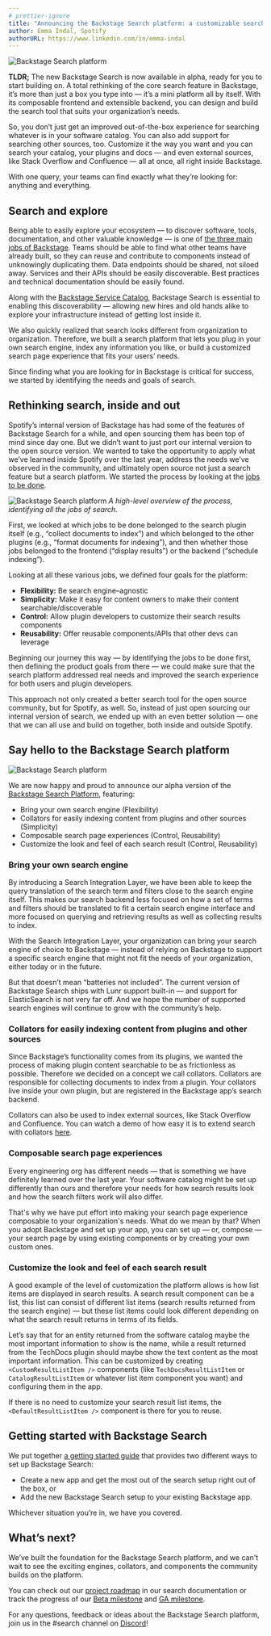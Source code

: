 ```yaml
---
# prettier-ignore
title: "Announcing the Backstage Search platform: a customizable search tool built just for you"
author: Emma Indal, Spotify
authorURL: https://www.linkedin.com/in/emma-indal
---
```


![Backstage Search platform](assets/21-06-24/backstage-search-platform.png)

**TLDR;** The new Backstage Search is now available in alpha, ready for you to start building on. A total rethinking of the core search feature in Backstage, it’s more than just a box you type into — it’s a mini platform all by itself. With its composable frontend and extensible backend, you can design and build the search tool that suits your organization’s needs.

So, you don’t just get an improved out-of-the-box experience for searching whatever is in your software catalog. You can also add support for searching other sources, too. Customize it the way you want and you can search your catalog, your plugins and docs — and even external sources, like Stack Overflow and Confluence — all at once, all right inside Backstage.

With one query, your teams can find exactly what they’re looking for: anything and everything.

<!-- truncate -->

## Search and explore

Being able to easily explore your ecosystem — to discover software, tools, documentation, and other valuable knowledge — is one of [the three main jobs of Backstage](https://backstage.io/blog/2021/05/20/adopting-backstage#three-jobs-create-manage-explore). Teams should be able to find what other teams have already built, so they can reuse and contribute to components instead of unknowingly duplicating them. Data endpoints should be shared, not siloed away. Services and their APIs should be easily discoverable. Best practices and technical documentation should be easily found.

Along with the [Backstage Service Catalog](https://backstage.io/blog/2020/06/22/backstage-service-catalog-alpha), Backstage Search is essential to enabling this discoverability — allowing new hires and old hands alike to explore your infrastructure instead of getting lost inside it.

We also quickly realized that search looks different from organization to organization. Therefore, we built a search platform that lets you plug in your own search engine, index any information you like, or build a customized search page experience that fits your users’ needs.

Since finding what you are looking for in Backstage is critical for success, we started by identifying the needs and goals of search.

## Rethinking search, inside and out

Spotify’s internal version of Backstage has had some of the features of Backstage Search for a while, and open sourcing them has been top of mind since day one. But we didn’t want to just port our internal version to the open source version. We wanted to take the opportunity to apply what we’ve learned inside Spotify over the last year, address the needs we’ve observed in the community, and ultimately open source not just a search feature but a search platform. We started the process by looking at the [jobs to be done](https://hbr.org/2016/09/know-your-customers-jobs-to-be-done).

![Backstage Search platform](assets/21-06-24/jobs-to-be-done.png)
_A high-level overview of the process, identifying all the jobs of search._

First, we looked at which jobs to be done belonged to the search plugin itself (e.g., “collect documents to index”) and which belonged to the other plugins (e.g., “format documents for indexing”), and then whether those jobs belonged to the frontend (“display results”) or the backend (“schedule indexing”).

Looking at all these various jobs, we defined four goals for the platform:

- **Flexibility:** Be search engine–agnostic
- **Simplicity:** Make it easy for content owners to make their content searchable/discoverable
- **Control:** Allow plugin developers to customize their search results components
- **Reusability:** Offer reusable components/APIs that other devs can leverage

Beginning our journey this way — by identifying the jobs to be done first, then defining the product goals from there — we could make sure that the search platform addressed real needs and improved the search experience for both users and plugin developers.

This approach not only created a better search tool for the open source community, but for Spotify, as well. So, instead of just open sourcing our internal version of search, we ended up with an even better solution — one that we can all use and build on together, both inside and outside Spotify.

## Say hello to the Backstage Search platform

![Backstage Search platform](assets/21-06-24/search-results.png)

We are now happy and proud to announce our alpha version of the [Backstage Search Platform](https://backstage.io/docs/features/search/architecture), featuring:

- Bring your own search engine (Flexibility)
- Collators for easily indexing content from plugins and other sources (Simplicity)
- Composable search page experiences (Control, Reusability)
- Customize the look and feel of each search result (Control, Reusability)

### Bring your own search engine

By introducing a Search Integration Layer, we have been able to keep the query translation of the search term and filters close to the search engine itself. This makes our search backend less focused on how a set of terms and filters should be translated to fit a certain search engine interface and more focused on querying and retrieving results as well as collecting results to index.

With the Search Integration Layer, your organization can bring your search engine of choice to Backstage — instead of relying on Backstage to support a specific search engine that might not fit the needs of your organization, either today or in the future.

But that doesn’t mean “batteries not included”. The current version of Backstage Search ships with Lunr support built-in — and support for ElasticSearch is not very far off. And we hope the number of supported search engines will continue to grow with the community’s help.

### Collators for easily indexing content from plugins and other sources

Since Backstage’s functionality comes from its plugins, we wanted the process of making plugin content searchable to be as frictionless as possible. Therefore we decided on a concept we call collators. Collators are responsible for collecting documents to index from a plugin. Your collators live inside your own plugin, but are registered in the Backstage app’s search backend.

Collators can also be used to index external sources, like Stack Overflow and Confluence. You can watch a demo of how easy it is to extend search with collators [here](https://youtu.be/Z78FFaObTfk?t=339).

### Composable search page experiences

Every engineering org has different needs — that is something we have definitely learned over the last year. Your software catalog might be set up differently than ours and therefore your needs for how search results look and how the search filters work will also differ.

That's why we have put effort into making your search page experience composable to your organization's needs. What do we mean by that? When you adopt Backstage and set up your app, you can set up — or, compose — your search page by using existing components or by creating your own custom ones.

### Customize the look and feel of each search result

A good example of the level of customization the platform allows is how list items are displayed in search results. A search result component can be a list, this list can consist of different list items (search results returned from the search engine) — but these list items could look different depending on what the search result returns in terms of its fields.

Let’s say that for an entity returned from the software catalog maybe the most important information to show is the name, while a result returned from the TechDocs plugin should maybe show the text content as the most important information. This can be customized by creating `<CustomResultListItem />` components (like `TechDocsResultListItem` or `CatalogResultListItem` or whatever list item component you want) and configuring them in the app.

If there is no need to customize your search result list items, the `<DefaultResultListItem />` component is there for you to reuse.

## Getting started with Backstage Search

We put together [a getting started guide](https://backstage.io/docs/features/search/getting-started) that provides two different ways to set up Backstage Search:

- Create a new app and get the most out of the search setup right out of the box, or
- Add the new Backstage Search setup to your existing Backstage app.

Whichever situation you’re in, we have you covered.

## What’s next?

We’ve built the foundation for the Backstage Search platform, and we can't wait to see the exciting engines, collators, and components the community builds on the platform.

You can check out our [project roadmap](https://backstage.io/docs/features/search/#project-roadmap) in our search documentation or track the progress of our [Beta milestone](https://github.com/backstage/backstage/milestone/27) and [GA milestone](https://github.com/backstage/backstage/milestone/28).

For any questions, feedback or ideas about the Backstage Search platform, join us in the #search channel on [Discord](https://discord.gg/backstage-687207715902193673)!
